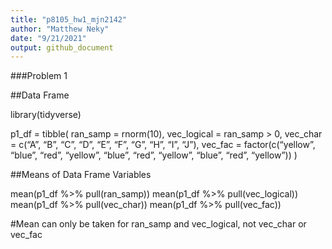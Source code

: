 ```yaml
---
title: "p8105_hw1_mjn2142"
author: "Matthew Neky"
date: "9/21/2021"
output: github_document
---
```


###Problem 1


##Data Frame

library(tidyverse)

p1_df = tibble(
    ran_samp = rnorm(10),
    vec_logical = ran_samp > 0,
    vec_char = c("A", "B", "C", "D", "E", "F", "G", "H", "I", "J"),
    vec_fac = factor(c("yellow", "blue", "red", "yellow", "blue", "red", "yellow", "blue", "red", "yellow"))
)

##Means of Data Frame Variables

mean(p1_df %>% pull(ran_samp))
mean(p1_df %>% pull(vec_logical))
mean(p1_df %>% pull(vec_char))
mean(p1_df %>% pull(vec_fac))

#Mean can only be taken for ran_samp and vec_logical, not vec_char or vec_fac